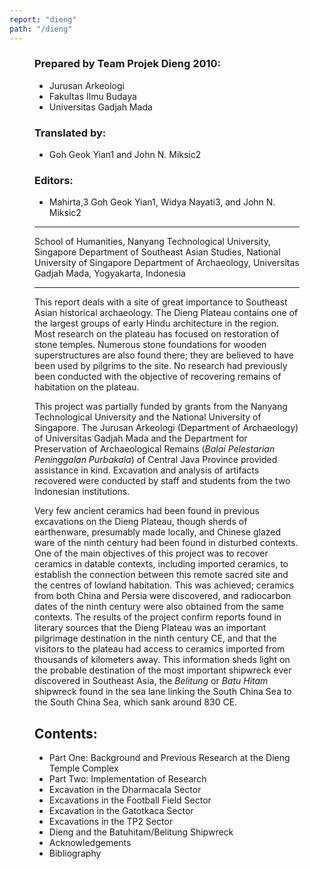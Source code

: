 ```yaml
---
report: "dieng"
path: "/dieng"
---
```




<Figure img="01viewfromouterrimofDiengPlateauDSC05883.JPG" caption="Image 01." credit="John Miksic" />

### Prepared by Team Projek Dieng 2010:
 * Jurusan Arkeologi
 * Fakultas Ilmu Budaya
 * Universitas Gadjah Mada

### Translated by:
 * Goh Geok Yian<FootnoteCallout id="1">1</FootnoteCallout> and John N. Miksic<FootnoteCallout id="2">2</FootnoteCallout>
### Editors:
 * Mahirta,<FootnoteCallout id="3">3</FootnoteCallout> Goh Geok Yian<FootnoteCallout id="1">1</FootnoteCallout>, Widya Nayati<FootnoteCallout id="3">3</FootnoteCallout>, and John N. Miksic<FootnoteCallout id="2">2</FootnoteCallout>

---

<Footnote id="1">School of Humanities, Nanyang Technological University, Singapore</Footnote>
<Footnote id="2">Department of Southeast Asian Studies, National University of Singapore</Footnote>
<Footnote id="3">Department of Archaeology, Universitas Gadjah Mada, Yogyakarta, Indonesia</Footnote>

---

This report deals with a site of great importance to Southeast Asian historical archaeology. The Dieng Plateau contains one of the largest groups of  early Hindu architecture in the region. Most research on the plateau has focused on restoration of stone temples. Numerous stone foundations for wooden superstructures are also found there; they are believed to have been used by pilgrims to the site. No research had previously been conducted with the objective of recovering remains of habitation on the plateau. 

This project was partially funded by grants from the Nanyang Technological University and the National University of Singapore. The Jurusan Arkeologi (Department of Archaeology) of Universitas Gadjah Mada and the Department for Preservation of Archaeological Remains (_Balai Pelestarian Peninggalan Purbakala_) of Central Java Province provided assistance in kind. Excavation and analysis of artifacts recovered were conducted by staff and students from the two Indonesian institutions. 

Very few ancient ceramics had been found in previous excavations on the Dieng Plateau, though sherds of earthenware, presumably made locally, and Chinese glazed ware of the ninth century had been found in disturbed contexts. One of the main objectives of this project was to recover ceramics in datable contexts, including imported ceramics, to establish the connection between this remote sacred site and the centres of lowland habitation. This was achieved; ceramics from both China and Persia were discovered, and radiocarbon dates of the ninth century were also obtained from the same contexts.  The results of the project confirm reports found in literary sources that the Dieng Plateau was an important pilgrimage destination in the ninth century CE, and that the visitors to the plateau had access to ceramics imported from thousands of kilometers away. This information sheds light on the probable destination of the most important shipwreck ever discovered in Southeast Asia, the _Belitung_ or _Batu Hitam_ shipwreck found in the sea lane linking the South China Sea to the South China Sea, which sank around 830 CE.

## Contents:

 - <BaseLink href="/dieng/text/background">Part One: Background and Previous Research at the Dieng Temple Complex</BaseLink>
 - <BaseLink href="/dieng/text/implementation">Part Two: Implementation of Research</BaseLink>
 - <BaseLink href="/dieng/text/excavationdharmacala">Excavation in the Dharmacala Sector</BaseLink>
 - <BaseLink href="/dieng/text/excavationsfootballfield">Excavations in the Football Field Sector</BaseLink>
 - <BaseLink href="/dieng/text/excavationgatotkaca">Excavation in the Gatotkaca Sector</BaseLink>
 - <BaseLink href="/dieng/text/excavationstp2">Excavations in the TP2 Sector</BaseLink>
 - <BaseLink href="/dieng/text/batuhitambelitungshipwreck">Dieng and the Batuhitam/Belitung Shipwreck</BaseLink>
 - <BaseLink href="/dieng/text/acknowledgements">Acknowledgements</BaseLink>
 - <BaseLink href="/dieng/text/bibliography">Bibliography</BaseLink>